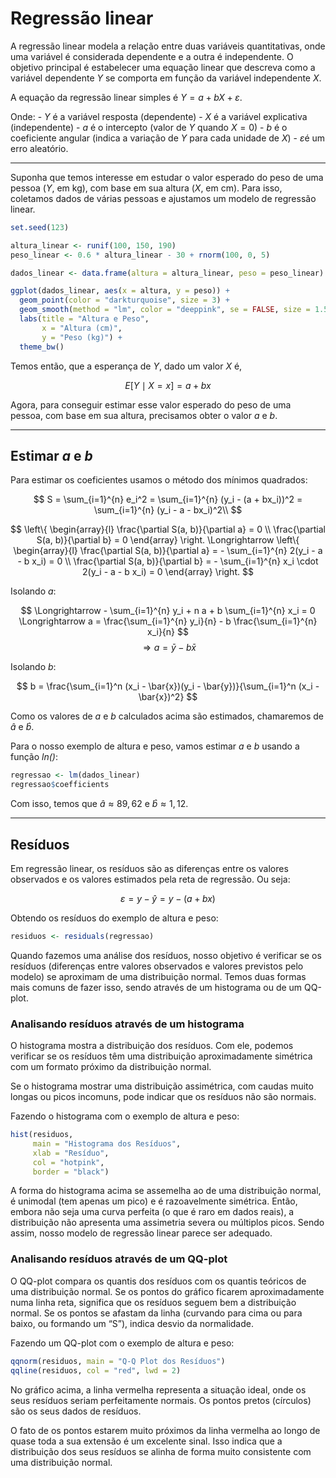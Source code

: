 # Regressão linear

A regressão linear modela a relação entre duas variáveis quantitativas, onde uma variável é considerada dependente e a outra é independente. O objetivo principal é estabelecer uma equação linear que descreva como a variável dependente $Y$ se comporta em função da variável independente $X$.

A equação da regressão linear simples é $Y = a + b X + \varepsilon$.

Onde:
- $Y$ é a variável resposta (dependente)
- $X$ é a variável explicativa (independente)
- $a$ é o intercepto (valor de $Y$ quando $X = 0$)
- $b$ é o coeficiente angular (indica a variação de $Y$ para cada unidade de $X$)
- $\varepsilon$é um erro aleatório.

---

Suponha que temos interesse em estudar o valor esperado do peso de uma pessoa ($Y$, em kg), com base em sua altura ($X$, em cm). Para isso, coletamos dados de várias pessoas e ajustamos um modelo de regressão linear.

```r
set.seed(123)

altura_linear <- runif(100, 150, 190) 
peso_linear <- 0.6 * altura_linear - 30 + rnorm(100, 0, 5) 

dados_linear <- data.frame(altura = altura_linear, peso = peso_linear)

ggplot(dados_linear, aes(x = altura, y = peso)) +
  geom_point(color = "darkturquoise", size = 3) +
  geom_smooth(method = "lm", color = "deeppink", se = FALSE, size = 1.5) +
  labs(title = "Altura e Peso",
       x = "Altura (cm)",
       y = "Peso (kg)") +
  theme_bw()
```


Temos então, que a esperança de $Y$, dado um valor $X$ é,

$$
E[Y \mid X = x] = a + bx
$$

Agora, para conseguir estimar esse valor esperado do peso de uma pessoa, com base em sua altura, precisamos obter o valor $a$ e $b$.

---

## Estimar $a$ e $b$

Para estimar os coeficientes usamos o método dos mínimos quadrados:

$$
S = \sum_{i=1}^{n} e_i^2 = \sum_{i=1}^{n} (y_i - (a + bx_i))^2 = \sum_{i=1}^{n} (y_i - a - bx_i)^2\\
$$

$$
\left\{
  \begin{array}{l}
    \frac{\partial S(a, b)}{\partial a} = 0 \\
    \frac{\partial S(a, b)}{\partial b} = 0
  \end{array}
\right.
\Longrightarrow
\left\{
  \begin{array}{l}
    \frac{\partial S(a, b)}{\partial a} = - \sum_{i=1}^{n} 2(y_i - a - b x_i) = 0 \\
    \frac{\partial S(a, b)}{\partial b} = - \sum_{i=1}^{n} x_i \cdot 2(y_i - a - b x_i) = 0
  \end{array}
\right.
$$

Isolando $a$:

$$
\Longrightarrow 
- \sum_{i=1}^{n} y_i + n a + b \sum_{i=1}^{n} x_i = 0
\Longrightarrow
a = \frac{\sum_{i=1}^{n} y_i}{n} - b \frac{\sum_{i=1}^{n} x_i}{n}
$$
$$
\Longrightarrow
a = \bar{y} - b\bar{x}
$$

Isolando $b$:

$$
b = \frac{\sum_{i=1}^n (x_i - \bar{x})(y_i - \bar{y})}{\sum_{i=1}^n (x_i - \bar{x})^2}
$$

Como os valores de $a$ e $b$ calculados acima são estimados, chamaremos de $\hat{a}$ e $\hat{b}$.

Para o nosso exemplo de altura e peso, vamos estimar $a$ e $b$ usando a função *ln()*:

```r
regressao <- lm(dados_linear)
regressao$coefficients
```

Com isso, temos que $\hat{a} \approx 89,62$ e $\hat{b} \approx 1,12$.

---

## Resíduos 

Em regressão linear, os resíduos são as diferenças entre os valores observados e os valores estimados pela reta de regressão. Ou seja:

$$
\varepsilon = y - \hat{y} = y - (a + b x)
$$

Obtendo os resíduos do exemplo de altura e peso:

```r
residuos <- residuals(regressao)
```

Quando fazemos uma análise dos resíduos, nosso objetivo é verificar se os resíduos (diferenças entre valores observados e valores previstos pelo modelo) se aproximam de uma distribuição normal. Temos duas formas mais comuns de fazer isso, sendo através de um histograma ou de um QQ-plot.


### Analisando resíduos através de um histograma

O histograma mostra a distribuição dos resíduos. Com ele, podemos verificar se os resíduos têm uma distribuição aproximadamente simétrica com um formato próximo da distribuição normal.

Se o histograma mostrar uma distribuição assimétrica, com caudas muito longas ou picos incomuns, pode indicar que os resíduos não são normais.

Fazendo o histograma com o exemplo de altura e peso:

```r
hist(residuos, 
     main = "Histograma dos Resíduos", 
     xlab = "Resíduo", 
     col = "hotpink", 
     border = "black")
```

A forma do histograma acima se assemelha ao de uma distribuição normal, é unimodal (tem apenas um pico) e é razoavelmente simétrica. Então, embora não seja uma curva perfeita (o que é raro em dados reais), a distribuição não apresenta uma assimetria severa ou múltiplos picos. Sendo assim, nosso modelo de regressão linear parece ser adequado.


### Analisando resíduos através de um QQ-plot

O QQ-plot compara os quantis dos resíduos com os quantis teóricos de uma distribuição normal. Se os pontos do gráfico ficarem aproximadamente numa linha reta, significa que os resíduos seguem bem a distribuição normal. Se os pontos se afastam da linha (curvando para cima ou para baixo, ou formando um “S”), indica desvio da normalidade.

Fazendo um QQ-plot com o exemplo de altura e peso:

```r
qqnorm(residuos, main = "Q-Q Plot dos Resíduos")
qqline(residuos, col = "red", lwd = 2)
```

No gráfico acima, a linha vermelha representa a situação ideal, onde os seus resíduos seriam perfeitamente normais. Os pontos pretos (círculos) são os seus dados de resíduos.

O fato de os pontos estarem muito próximos da linha vermelha ao longo de quase toda a sua extensão é um excelente sinal. Isso indica que a distribuição dos seus resíduos se alinha de forma muito consistente com uma distribuição normal.

